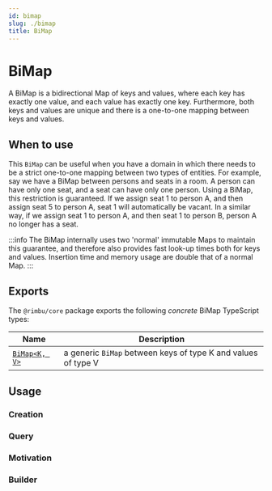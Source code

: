 ```yaml
---
id: bimap
slug: ./bimap
title: BiMap
---
```



# BiMap

A BiMap is a bidirectional Map of keys and values, where each key has exactly one value, and each value has exactly one key. Furthermore, both keys and values are unique and there is a one-to-one mapping between keys and values.

## When to use

This `BiMap` can be useful when you have a domain in which there needs to be a strict one-to-one mapping between two types of entities. For example, say we have a BiMap between persons and seats in a room. A person can have only one seat, and a seat can have only one person. Using a BiMap, this restriction is guaranteed. If we assign seat 1 to person A, and then assign seat 5 to person A, seat 1 will automatically be vacant. In a similar way, if we assign seat 1 to person A, and then seat 1 to person B, person A no longer has a seat.

:::info
The BiMap internally uses two 'normal' immutable Maps to maintain this guarantee, and therefore also provides fast look-up times both for keys and values. Insertion time and memory usage are double that of a normal Map.
:::

## Exports

The `@rimbu/core` package exports the following _concrete_ BiMap TypeScript types:

| Name                                              | Description                                                   |
| ------------------------------------------------- | ------------------------------------------------------------- |
| [`BiMap<K, V>`](/api/rimbu/bimap/BiMap/namespace) | a generic `BiMap` between keys of type K and values of type V |

## Usage

### Creation

<SandBox path="bimap/create.ts" />

### Query

<SandBox path="bimap/query.ts" />

### Motivation

<SandBox path="bimap/motivation.ts" />

### Builder

<SandBox path="bimap/build.ts" />
